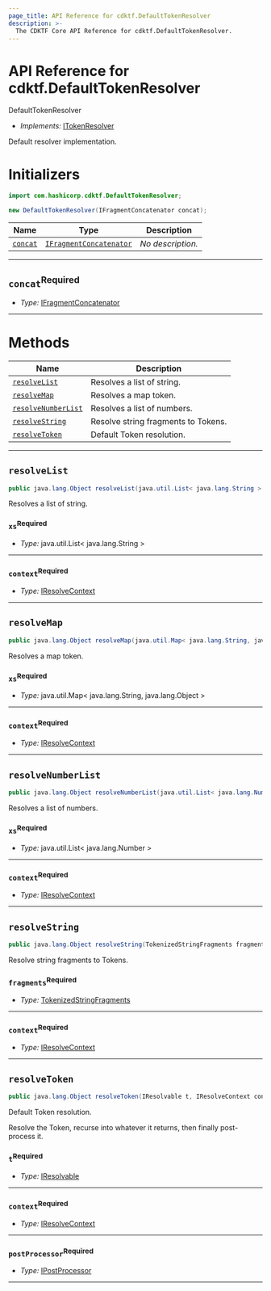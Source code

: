 ```yaml
---
page_title: API Reference for cdktf.DefaultTokenResolver
description: >-
  The CDKTF Core API Reference for cdktf.DefaultTokenResolver.
---
```


<!-- This file is generated through yarn generate-docs -->

# API Reference for cdktf.DefaultTokenResolver

   DefaultTokenResolver <a name="DefaultTokenResolver" id="cdktf.DefaultTokenResolver"></a>
  
  - *Implements:* <a href="#cdktf.ITokenResolver">ITokenResolver</a>
  
  Default resolver implementation.
  
  # Initializers <a name="Initializers" id="cdktf.DefaultTokenResolver.Initializer"></a>
  
  ```java
  import com.hashicorp.cdktf.DefaultTokenResolver;
  
  new DefaultTokenResolver(IFragmentConcatenator concat);
  ```
  
  | **Name** | **Type** | **Description** |
  | --- | --- | --- |
  | <code><a href="#cdktf.DefaultTokenResolver.Initializer.parameter.concat">concat</a></code> | <code><a href="#cdktf.IFragmentConcatenator">IFragmentConcatenator</a></code> | *No description.* |
  
  ---
  
  ## `concat`<sup>Required</sup> <a name="concat" id="cdktf.DefaultTokenResolver.Initializer.parameter.concat"></a>
  
  - *Type:* <a href="#cdktf.IFragmentConcatenator">IFragmentConcatenator</a>
  
  ---
  
  # Methods <a name="Methods" id="Methods"></a>
  
  | **Name** | **Description** |
  | --- | --- |
  | <code><a href="#cdktf.DefaultTokenResolver.resolveList">resolveList</a></code> | Resolves a list of string. |
  | <code><a href="#cdktf.DefaultTokenResolver.resolveMap">resolveMap</a></code> | Resolves a map token. |
  | <code><a href="#cdktf.DefaultTokenResolver.resolveNumberList">resolveNumberList</a></code> | Resolves a list of numbers. |
  | <code><a href="#cdktf.DefaultTokenResolver.resolveString">resolveString</a></code> | Resolve string fragments to Tokens. |
  | <code><a href="#cdktf.DefaultTokenResolver.resolveToken">resolveToken</a></code> | Default Token resolution. |
  
  ---
  
  ## `resolveList` <a name="resolveList" id="cdktf.DefaultTokenResolver.resolveList"></a>
  
  ```java
  public java.lang.Object resolveList(java.util.List< java.lang.String > xs, IResolveContext context)
  ```
  
  Resolves a list of string.
  
  ### `xs`<sup>Required</sup> <a name="xs" id="cdktf.DefaultTokenResolver.resolveList.parameter.xs"></a>
  
  - *Type:* java.util.List< java.lang.String >
  
  ---
  
  ### `context`<sup>Required</sup> <a name="context" id="cdktf.DefaultTokenResolver.resolveList.parameter.context"></a>
  
  - *Type:* <a href="#cdktf.IResolveContext">IResolveContext</a>
  
  ---
  
  ## `resolveMap` <a name="resolveMap" id="cdktf.DefaultTokenResolver.resolveMap"></a>
  
  ```java
  public java.lang.Object resolveMap(java.util.Map< java.lang.String, java.lang.Object > xs, IResolveContext context)
  ```
  
  Resolves a map token.
  
  ### `xs`<sup>Required</sup> <a name="xs" id="cdktf.DefaultTokenResolver.resolveMap.parameter.xs"></a>
  
  - *Type:* java.util.Map< java.lang.String, java.lang.Object >
  
  ---
  
  ### `context`<sup>Required</sup> <a name="context" id="cdktf.DefaultTokenResolver.resolveMap.parameter.context"></a>
  
  - *Type:* <a href="#cdktf.IResolveContext">IResolveContext</a>
  
  ---
  
  ## `resolveNumberList` <a name="resolveNumberList" id="cdktf.DefaultTokenResolver.resolveNumberList"></a>
  
  ```java
  public java.lang.Object resolveNumberList(java.util.List< java.lang.Number > xs, IResolveContext context)
  ```
  
  Resolves a list of numbers.
  
  ### `xs`<sup>Required</sup> <a name="xs" id="cdktf.DefaultTokenResolver.resolveNumberList.parameter.xs"></a>
  
  - *Type:* java.util.List< java.lang.Number >
  
  ---
  
  ### `context`<sup>Required</sup> <a name="context" id="cdktf.DefaultTokenResolver.resolveNumberList.parameter.context"></a>
  
  - *Type:* <a href="#cdktf.IResolveContext">IResolveContext</a>
  
  ---
  
  ## `resolveString` <a name="resolveString" id="cdktf.DefaultTokenResolver.resolveString"></a>
  
  ```java
  public java.lang.Object resolveString(TokenizedStringFragments fragments, IResolveContext context)
  ```
  
  Resolve string fragments to Tokens.
  
  ### `fragments`<sup>Required</sup> <a name="fragments" id="cdktf.DefaultTokenResolver.resolveString.parameter.fragments"></a>
  
  - *Type:* <a href="#cdktf.TokenizedStringFragments">TokenizedStringFragments</a>
  
  ---
  
  ### `context`<sup>Required</sup> <a name="context" id="cdktf.DefaultTokenResolver.resolveString.parameter.context"></a>
  
  - *Type:* <a href="#cdktf.IResolveContext">IResolveContext</a>
  
  ---
  
  ## `resolveToken` <a name="resolveToken" id="cdktf.DefaultTokenResolver.resolveToken"></a>
  
  ```java
  public java.lang.Object resolveToken(IResolvable t, IResolveContext context, IPostProcessor postProcessor)
  ```
  
  Default Token resolution.
  
  Resolve the Token, recurse into whatever it returns,
  then finally post-process it.
  
  ### `t`<sup>Required</sup> <a name="t" id="cdktf.DefaultTokenResolver.resolveToken.parameter.t"></a>
  
  - *Type:* <a href="#cdktf.IResolvable">IResolvable</a>
  
  ---
  
  ### `context`<sup>Required</sup> <a name="context" id="cdktf.DefaultTokenResolver.resolveToken.parameter.context"></a>
  
  - *Type:* <a href="#cdktf.IResolveContext">IResolveContext</a>
  
  ---
  
  ### `postProcessor`<sup>Required</sup> <a name="postProcessor" id="cdktf.DefaultTokenResolver.resolveToken.parameter.postProcessor"></a>
  
  - *Type:* <a href="#cdktf.IPostProcessor">IPostProcessor</a>
  
  ---
  
  
  
  
